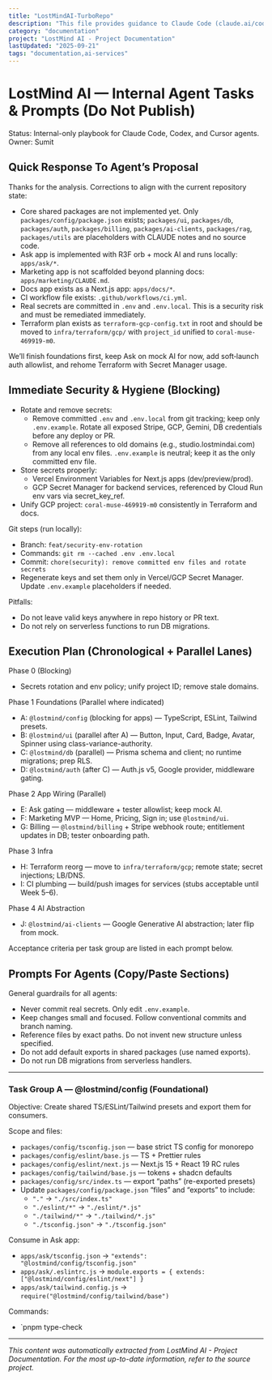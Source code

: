 ```yaml
---
title: "LostMindAI-TurboRepo"
description: "This file provides guidance to Claude Code (claude.ai/code) when working with code in this repository."
category: "documentation"
project: "LostMind AI - Project Documentation"
lastUpdated: "2025-09-21"
tags: "documentation,ai-services"
---
```


# LostMind AI — Internal Agent Tasks & Prompts (Do Not Publish)

Status: Internal-only playbook for Claude Code, Codex, and Cursor agents.
Owner: Sumit

## Quick Response To Agent’s Proposal

Thanks for the analysis. Corrections to align with the current repository state:

- Core shared packages are not implemented yet. Only `packages/config/package.json` exists; `packages/ui`, `packages/db`, `packages/auth`, `packages/billing`, `packages/ai-clients`, `packages/rag`, `packages/utils` are placeholders with CLAUDE notes and no source code.
- Ask app is implemented with R3F orb + mock AI and runs locally: `apps/ask/*`.
- Marketing app is not scaffolded beyond planning docs: `apps/marketing/CLAUDE.md`.
- Docs app exists as a Next.js app: `apps/docs/*`.
- CI workflow file exists: `.github/workflows/ci.yml`.
- Real secrets are committed in `.env` and `.env.local`. This is a security risk and must be remediated immediately.
- Terraform plan exists as `terraform-gcp-config.txt` in root and should be moved to `infra/terraform/gcp/` with `project_id` unified to `coral-muse-469919-m0`.

We’ll finish foundations first, keep Ask on mock AI for now, add soft‑launch auth allowlist, and rehome Terraform with Secret Manager usage.

## Immediate Security & Hygiene (Blocking)

- Rotate and remove secrets:
  - Remove committed `.env` and `.env.local` from git tracking; keep only `.env.example`. Rotate all exposed Stripe, GCP, Gemini, DB credentials before any deploy or PR.
  - Remove all references to old domains (e.g., studio.lostmindai.com) from any local env files. `.env.example` is neutral; keep it as the only committed env file.
- Store secrets properly:
  - Vercel Environment Variables for Next.js apps (dev/preview/prod).
  - GCP Secret Manager for backend services, referenced by Cloud Run env vars via secret_key_ref.
- Unify GCP project: `coral-muse-469919-m0` consistently in Terraform and docs.

Git steps (run locally):
- Branch: `feat/security-env-rotation`
- Commands: `git rm --cached .env .env.local`
- Commit: `chore(security): remove committed env files and rotate secrets`
- Regenerate keys and set them only in Vercel/GCP Secret Manager. Update `.env.example` placeholders if needed.

Pitfalls:
- Do not leave valid keys anywhere in repo history or PR text.
- Do not rely on serverless functions to run DB migrations.

## Execution Plan (Chronological + Parallel Lanes)

Phase 0 (Blocking)
- Secrets rotation and env policy; unify project ID; remove stale domains.

Phase 1 Foundations (Parallel where indicated)
- A: `@lostmind/config` (blocking for apps) — TypeScript, ESLint, Tailwind presets.
- B: `@lostmind/ui` (parallel after A) — Button, Input, Card, Badge, Avatar, Spinner using class-variance-authority.
- C: `@lostmind/db` (parallel) — Prisma schema and client; no runtime migrations; prep RLS.
- D: `@lostmind/auth` (after C) — Auth.js v5, Google provider, middleware gating.

Phase 2 App Wiring (Parallel)
- E: Ask gating — middleware + tester allowlist; keep mock AI.
- F: Marketing MVP — Home, Pricing, Sign in; use `@lostmind/ui`.
- G: Billing — `@lostmind/billing` + Stripe webhook route; entitlement updates in DB; tester onboarding path.

Phase 3 Infra
- H: Terraform reorg — move to `infra/terraform/gcp`; remote state; secret injections; LB/DNS.
- I: CI plumbing — build/push images for services (stubs acceptable until Week 5–6).

Phase 4 AI Abstraction
- J: `@lostmind/ai-clients` — Google Generative AI abstraction; later flip from mock.

Acceptance criteria per task group are listed in each prompt below.

## Prompts For Agents (Copy/Paste Sections)

General guardrails for all agents:
- Never commit real secrets. Only edit `.env.example`.
- Keep changes small and focused. Follow conventional commits and branch naming.
- Reference files by exact paths. Do not invent new structure unless specified.
- Do not add default exports in shared packages (use named exports).
- Do not run DB migrations from serverless handlers.

---

### Task Group A — @lostmind/config (Foundational)

Objective:
Create shared TS/ESLint/Tailwind presets and export them for consumers.

Scope and files:
- `packages/config/tsconfig.json` — base strict TS config for monorepo
- `packages/config/eslint/base.js` — TS + Prettier rules
- `packages/config/eslint/next.js` — Next.js 15 + React 19 RC rules
- `packages/config/tailwind/base.js` — tokens + shadcn defaults
- `packages/config/src/index.ts` — export “paths” (re-exported presets)
- Update `packages/config/package.json` “files” and “exports” to include:
  - `"."` → `"./src/index.ts"`
  - `"./eslint/*"` → `"./eslint/*.js"`
  - `"./tailwind/*"` → `"./tailwind/*.js"`
  - `"./tsconfig.json"` → `"./tsconfig.json"`

Consume in Ask app:
- `apps/ask/tsconfig.json` → `"extends": "@lostmind/config/tsconfig.json"`
- `apps/ask/.eslintrc.js` → `module.exports = { extends: ["@lostmind/config/eslint/next"] }`
- `apps/ask/tailwind.config.js` → `require("@lostmind/config/tailwind/base")`

Commands:
- `pnpm type-check

---
*This content was automatically extracted from LostMind AI - Project Documentation. For the most up-to-date information, refer to the source project.*
